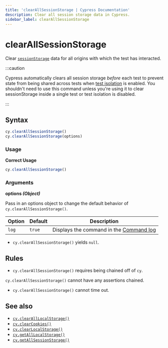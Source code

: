 ```yaml
---
title: 'clearAllSessionStorage | Cypress Documentation'
description: Clear all session storage data in Cypress.
sidebar_label: clearAllSessionStorage
---
```


<ProductHeading product="app" />

# clearAllSessionStorage

Clear
[`sessionStorage`](https://developer.mozilla.org/en-US/docs/Web/API/Window/sessionStorage)
data for all origins with which the test has interacted.

:::caution

Cypress automatically clears all session storage _before_ each test to prevent
state from being shared across tests when
[test isolation](/app/core-concepts/writing-and-organizing-tests#Test-Isolation)
is enabled. You shouldn't need to use this command unless you're using it to
clear sessionStorage inside a single test or test isolation is disabled.

:::

## Syntax

```javascript
cy.clearAllSessionStorage()
cy.clearAllSessionStorage(options)
```

### Usage

<Icon name="check-circle" color="green" /> **Correct Usage**

```javascript
cy.clearAllSessionStorage()
```

### Arguments

<Icon name="angle-right" /> **options _(Object)_**

Pass in an options object to change the default behavior of
`cy.clearAllSessionStorage()`.

| Option | Default | Description                                                                         |
| ------ | ------- | ----------------------------------------------------------------------------------- |
| `log`  | `true`  | Displays the command in the [Command log](/app/core-concepts/open-mode#Command-Log) |

<HeaderYields />

- `cy.clearAllSessionStorage()` yields `null`.

## Rules

<HeaderRequirements />

- `cy.clearAllSessionStorage()` requires being chained off of `cy`.

<HeaderAssertions />

`cy.clearAllSessionStorage()` cannot have any assertions chained.

<HeaderTimeouts />

- `cy.clearAllSessionStorage()` cannot time out.

## See also

- [`cy.clearAllLocalStorage()`](/api/commands/clearalllocalstorage)
- [`cy.clearCookies()`](/api/commands/clearcookies)
- [`cy.clearLocalStorage()`](/api/commands/clearlocalstorage)
- [`cy.getAllLocalStorage()`](/api/commands/getalllocalstorage)
- [`cy.getAllSessionStorage()`](/api/commands/getallsessionstorage)
